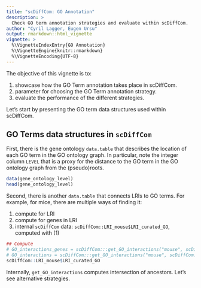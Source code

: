 ```yaml
---
title: "scDiffCom: GO Annotation"
description: >
  Check GO term annotation strategies and evaluate within scDiffCom.
author: "Cyril Lagger, Eugen Ursu"
output: rmarkdown::html_vignette
vignette: >
  %\VignetteIndexEntry{GO Annotation}
  %\VignetteEngine{knitr::rmarkdown}
  %\VignetteEncoding{UTF-8}
---
```


The objective of this vignette is to:

1. showcase how the GO Term annotation takes place in scDiffCom.
2. parameter for choosing the GO Term annotation strategy.
3. evaluate the performance of the different strategies.

Let's start by presenting the GO term data structures used within scDiffCom.

## GO Terms data structures in `scDiffCom`

First, there is the gene ontology `data.table` that describes the location of each GO term in the GO ontology graph. In particular, note the integer column `LEVEL` that is a proxy for the distance to the GO term in the GO ontology graph from the (pseudo)roots.

```r
data(gene_ontology_level)
head(gene_ontology_level)
```

Second, there is another `data.table` that connects LRIs to GO terms. For example, for mice, there are multiple ways of finding it:

1. compute for LRI
2. compute for genes in LRI
3. internal `scDiffCom` data: `scDiffCom::LRI_mouse$LRI_curated_GO`, computed with (1)

```r
## Compute
# GO_interactions_genes = scDiffCom:::get_GO_interactions("mouse", scDiffCom::LRI_mouse$LRI_curated, only_genes_annotations = TRUE)
# GO_interactions = scDiffCom:::get_GO_interactions("mouse", scDiffCom::LRI_mouse$LRI_curated, only_genes_annotations = FALSE)
scDiffCom::LRI_mouse$LRI_curated_GO
```

Internally, `get_GO_interactions` computes intersection of ancestors. Let's see alternative strategies.

## 